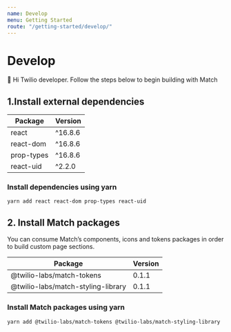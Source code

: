 ```yaml
---
name: Develop
menu: Getting Started
route: "/getting-started/develop/"
---
```


# Develop

👋 Hi Twilio developer. Follow the steps below to begin building with Match

## 1.Install external dependencies

| Package    | Version |
| ---------- | ------- |
| react      | ^16.8.6 |
| react-dom  | ^16.8.6 |
| prop-types | ^16.8.6 |
| react-uid  | ^2.2.0  |

### Install dependencies using yarn

`yarn add react react-dom prop-types react-uid`

## 2. Install Match packages

You can consume Match’s components, icons and tokens packages in order to build custom page sections.

| Package                            | Version |
| ---------------------------------- | ------- |
| @twilio-labs/match-tokens          | 0.1.1   |
| @twilio-labs/match-styling-library | 0.1.1   |

### Install Match packages using yarn

`yarn add @twilio-labs/match-tokens @twilio-labs/match-styling-library`

